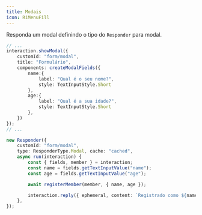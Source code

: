 ```yaml
---
title: Modais
icon: RiMenuFill
---
```


Responda um modal definindo o tipo do `Responder` para modal.

```ts title="command.ts"
// ...
interaction.showModal({
    customId: "form/modal",
    title: "Formulário",
    components: createModalFields({
        name:{
            label: "Qual é o seu nome?",
            style: TextInputStyle.Short
        },
        age:{
            label: "Qual é a sua idade?",
            style: TextInputStyle.Short
        },
    })
});
// ...
```

```ts title="responder.ts"
new Responder({
    customId: "form/modal",
    type: ResponderType.Modal, cache: "cached",
    async run(interaction) {
        const { fields, member } = interaction;
        const name = fields.getTextInputValue("name");
        const age = fields.getTextInputValue("age");

        await registerMember(member, { name, age });

        interaction.reply({ ephemeral, content: `Registrado como ${name}` });
    },
});
```
